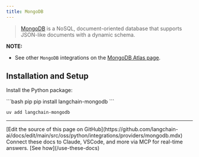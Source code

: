 ```yaml
---
title: MongoDB
---
```


>[MongoDB](https://www.mongodb.com/) is a NoSQL, document-oriented
> database that supports JSON-like documents with a dynamic schema.

**NOTE:**
- See other `MongoDB` integrations on the [MongoDB Atlas page](/oss/python/integrations/providers/mongodb_atlas).

## Installation and Setup

Install the Python package:

<CodeGroup>
```bash pip
pip install langchain-mongodb
```

```bash uv
uv add langchain-mongodb
```
</CodeGroup>

---

<Callout icon="pen-to-square" iconType="regular">
    [Edit the source of this page on GitHub](https://github.com/langchain-ai/docs/edit/main/src/oss/python/integrations/providers/mongodb.mdx)
</Callout>
<Tip icon="terminal" iconType="regular">
    Connect these docs to Claude, VSCode, and more via MCP for    real-time answers. [See how](/use-these-docs)
</Tip>
